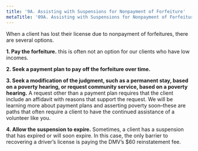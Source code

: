 ```yaml
---
title: '9A. Assisting with Suspensions for Nonpayment of Forfeiture'
metaTitle: '09A. Assisting with Suspensions for Nonpayment of Forfeiture'
---
```



When a client has lost their license due to nonpayment of forfeitures, there are several options.

  **1. Pay the forfeiture.** this is often not an option for our clients who have low incomes.
  
  **2. Seek a payment plan to pay off the forfeiture over time.**
  
  **3. Seek a modification of the judgment, such as a permanent stay, based on a poverty hearing, or request community service, based on a poverty hearing.** A request other than a payment plan requires that the client include an affidavit with reasons that support the request. We will be learning more about payment plans and asserting poverty soon–these are paths that often require a client to have the continued assistance of a volunteer like you.
  
  **4. Allow the suspension to expire.** Sometimes, a client has a suspension that has expired or will soon expire. In this case, the only barrier to recovering a driver’s license is paying the DMV’s $60 reinstatement fee. 